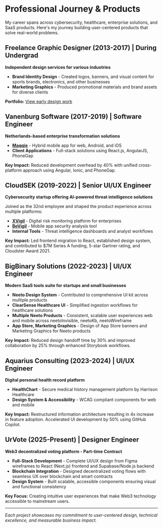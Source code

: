 # Professional Journey & Products

My career spans across cybersecurity, healthcare, enterprise solutions, and SaaS products. Here's my journey building user-centered products that solve real-world problems.

## Freelance Graphic Designer (2013-2017) | During Undergrad
**Independent design services for various industries**

- **Brand Identity Design** - Created logos, banners, and visual content for sports brands, electronics, and other businesses
- **Marketing Graphics** - Produced promotional materials and brand assets for diverse clients

**Portfolio:** [View early design work](https://www.facebook.com/sda.1994)

## Vanenburg Software (2017-2019) | Software Engineer
**Netherlands-based enterprise transformation solutions**

- **[Maqqie](/team-projects/maqqie)** - Hybrid mobile app for web, Android, and iOS
- **Client Applications** - Full-stack solutions using React.js, AngularJS, PhoneGap

**Key Impact:** Reduced development overhead by 40% with unified cross-platform approach using Angular, Ionic, and PhoneGap.

## CloudSEK (2019-2022) | Senior UI/UX Engineer
**Cybersecurity startup offering AI-powered threat intelligence solutions**

Joined as the 32nd employee and shaped the product experience across multiple platforms:

- **[XVigil](/team-projects/xvigil)** - Digital risk monitoring platform for enterprises
- **[BeVigil](/team-projects/bevigil)** - Mobile app security analysis tool  
- **Internal Tools** - Threat intelligence dashboards and analyst workflows

**Key Impact:** Led frontend migration to React, established design system, and contributed to $7M Series A funding, 5-star Gartner rating, and Cloudster Award 2021.

## BigBinary Solutions (2022-2023) | UI/UX Engineer
**Modern SaaS tools suite for startups and small businesses**

- **Neeto Design System** - Contributed to comprehensive UI kit across multiple products
- **ClearSense Healthcare UI** - Simplified ingestion workflows for healthcare solutions
- **Multiple Neeto Products** - Consistent, scalable user experiences web and mobile across neetoInvisible, neetoKb, neetoWireframe
- **App Store, Marketing Graphics** - Design of App Store banners and Marketing Graphics for Neeto products

**Key Impact:** Reduced design handoff time by 30% and improved collaboration by 25% through enhanced Storybook workflows.

## Aquarius Consulting (2023-2024) | UI/UX Engineer
**Digital personal health record platform**

- **HealthChart** - Secure medical history management platform by Harrison Healthcare
- **Design System & Accessibility** - WCAG compliant components for web and mobile

**Key Impact:** Restructured information architecture resulting in 4x increase in feature adoption. Accelerated UI development by 50% using GitHub Copilot.

## UrVote (2025-Present) | Designer Engineer
**Web3 decentralized voting platform - Part-time Contract**

- **Full-Stack Development** - Complete UI/UX design from Figma wireframes to React (Next.js) frontend and Supabase/Node.js backend
- **Blockchain Integration** - Designed decentralized voting flows with seamless UX over blockchain and smart contracts
- **Design System** - Built scalable, accessible components ensuring visual and functional consistency

**Key Focus:** Creating intuitive user experiences that make Web3 technology accessible to mainstream users.

---

*Each project showcases my commitment to user-centered design, technical excellence, and measurable business impact.* 
